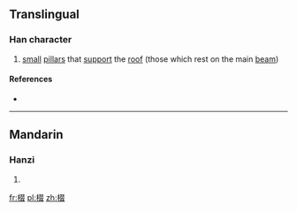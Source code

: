 ==Translingual==

===Han character===
{{Han char|rn=75|rad=木|as=08|sn=12|four=47947|canj=DEEE|ids=⿰木叕}}

# [[small]] [[pillar]]s that [[support]] the [[roof]] (those which rest on the main [[beam]])

====References====
* {{Han ref|kx=0534.180|dkj=14981|dj=0922.140|hdz=21242.040|uh=68F3|ud=26867|bh=D9BA|bd=55738}}

----

==Mandarin==

===Hanzi===
{{cmn-hanzi|pin=[[zhuō]] ([[zhuo1]])|wg=cho<sup>1</sup>}}

# {{defn|lang=cmn|sort=木08}}

[[fr:棳]]
[[pl:棳]]
[[zh:棳]]